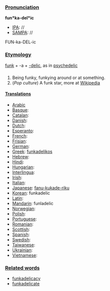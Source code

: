 ===[[Pronunciation]]===

'''fun*ka-del*ic'''
*[[IPA]]: //
*[[SAMPA]]: //
FUN-ka-DEL-ic
===[[Etymology]]===
[[funk]] + -a + [[-delic]], as in [[psychedelic]]

===[[]]===

#Being funky, funkying around or at something.
#(''Pop culture'') A funk star, more at [[en:Funkadelic|Wikipedia]]
====[[Translation]]s====
*[[Arabic]]
*[[Basque]]:
*[[Catalan]]:
*[[Danish]]:
*[[Dutch]]:
*[[Esperanto]]:
*[[French]]:
*[[Frisian]]:
*[[German]]:
*[[Greek]]: [[funkadelikos]]
*[[Hebrew]]:
*[[Hindi]]:
*[[Hungarian]]:
*[[Interlingua]]:
*[[Irish]]:
*[[Italian]]:
*[[Japanese]]: [[fanu-kukade-riku]]
*[[Korean]]: funkadelic
*[[Latin]]:
*[[Mandarin]]: funladelic
*[[Norwegian]]:
*[[Polish]]:
*[[Portuguese]]:
*[[Romanian]]:
*[[Scottish]]:
*[[Spanish]]:
*[[Swedish]]:
*[[Taiwanese]]:
*[[Ukrainian]]:
*[[Vietnamese]]:

===[[Related words]]===

*[[funkadelicacy]]
*[[funkadelicate]]